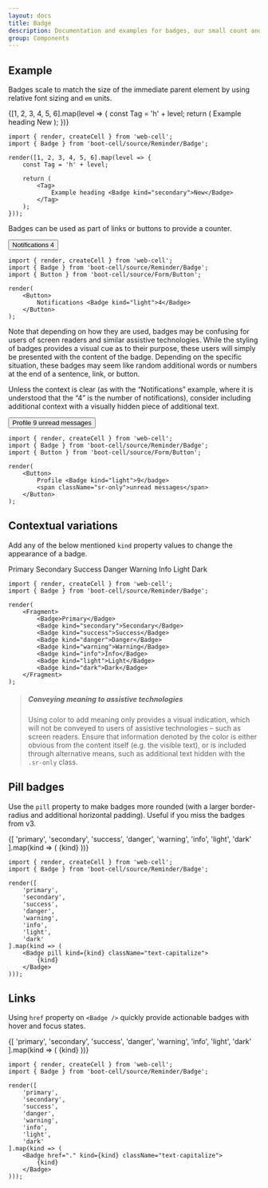 ```yaml
---
layout: docs
title: Badge
description: Documentation and examples for badges, our small count and labeling component.
group: Components
---
```




## Example

Badges scale to match the size of the immediate parent element by using relative font sizing and `em` units.

<Example>
    {[1, 2, 3, 4, 5, 6].map(level => {
        const Tag = 'h' + level;
        return (
            <Tag>
                Example heading <Badge kind="secondary">New</Badge>
            </Tag>
        );
    })}
</Example>

```TSX
import { render, createCell } from 'web-cell';
import { Badge } from 'boot-cell/source/Reminder/Badge';

render([1, 2, 3, 4, 5, 6].map(level => {
    const Tag = 'h' + level;

    return (
        <Tag>
            Example heading <Badge kind="secondary">New</Badge>
        </Tag>
    );
}));
```

Badges can be used as part of links or buttons to provide a counter.

<Example>
    <Button>
        Notifications <Badge kind="light">4</Badge>
    </Button>
</Example>

```TSX
import { render, createCell } from 'web-cell';
import { Badge } from 'boot-cell/source/Reminder/Badge';
import { Button } from 'boot-cell/source/Form/Button';

render(
    <Button>
        Notifications <Badge kind="light">4</Badge>
    </Button>
);
```

Note that depending on how they are used, badges may be confusing for users of screen readers
and similar assistive technologies. While the styling of badges provides a visual cue as to their purpose,
these users will simply be presented with the content of the badge.
Depending on the specific situation, these badges may seem like random additional words or
numbers at the end of a sentence, link, or button.

Unless the context is clear (as with the “Notifications” example, where it is understood that
the “4” is the number of notifications), consider including additional context with a visually hidden piece of additional text.

<Example>
    <Button>
        Profile <Badge kind="light">9</badge>
        <span className="sr-only">unread messages</span>
    </Button>
</Example>

```TSX
import { render, createCell } from 'web-cell';
import { Badge } from 'boot-cell/source/Reminder/Badge';
import { Button } from 'boot-cell/source/Form/Button';

render(
    <Button>
        Profile <Badge kind="light">9</badge>
        <span className="sr-only">unread messages</span>
    </Button>
);
```

## Contextual variations

Add any of the below mentioned `kind` property values to change the appearance of a badge.

<Example>
    <Badge>Primary</Badge>
    <Badge kind="secondary">Secondary</Badge>
    <Badge kind="success">Success</Badge>
    <Badge kind="danger">Danger</Badge>
    <Badge kind="warning">Warning</Badge>
    <Badge kind="info">Info</Badge>
    <Badge kind="light">Light</Badge>
    <Badge kind="dark">Dark</Badge>
</Example>

```TSX
import { render, createCell } from 'web-cell';
import { Badge } from 'boot-cell/source/Reminder/Badge';

render(
    <Fragment>
        <Badge>Primary</Badge>
        <Badge kind="secondary">Secondary</Badge>
        <Badge kind="success">Success</Badge>
        <Badge kind="danger">Danger</Badge>
        <Badge kind="warning">Warning</Badge>
        <Badge kind="info">Info</Badge>
        <Badge kind="light">Light</Badge>
        <Badge kind="dark">Dark</Badge>
    </Fragment>
);
```

> ##### Conveying meaning to assistive technologies
>
> Using color to add meaning only provides a visual indication, which will not be conveyed to users of assistive technologies –
> such as screen readers. Ensure that information denoted by the color is either obvious from the content itself (e.g. the visible text),
> or is included through alternative means, such as additional text hidden with the `.sr-only` class.

## Pill badges

Use the `pill` property to make badges more rounded (with a larger border-radius and additional horizontal padding).
Useful if you miss the badges from v3.

<Example>
    {[
        'primary',
        'secondary',
        'success',
        'danger',
        'warning',
        'info',
        'light',
        'dark'
    ].map(kind => (
        <Badge pill kind={kind} className="text-capitalize">
            {kind}
        </Badge>
    ))}
</Example>

```TSX
import { render, createCell } from 'web-cell';
import { Badge } from 'boot-cell/source/Reminder/Badge';

render([
    'primary',
    'secondary',
    'success',
    'danger',
    'warning',
    'info',
    'light',
    'dark'
].map(kind => (
    <Badge pill kind={kind} className="text-capitalize">
        {kind}
    </Badge>
)));
```

## Links

Using `href` property on `<Badge />` quickly provide actionable badges with hover and focus states.

<Example>
    {[
        'primary',
        'secondary',
        'success',
        'danger',
        'warning',
        'info',
        'light',
        'dark'
    ].map(kind => (
        <Badge href="." kind={kind} className="text-capitalize">
            {kind}
        </Badge>
    ))}
</Example>

```TSX
import { render, createCell } from 'web-cell';
import { Badge } from 'boot-cell/source/Reminder/Badge';

render([
    'primary',
    'secondary',
    'success',
    'danger',
    'warning',
    'info',
    'light',
    'dark'
].map(kind => (
    <Badge href="." kind={kind} className="text-capitalize">
        {kind}
    </Badge>
)));
```

